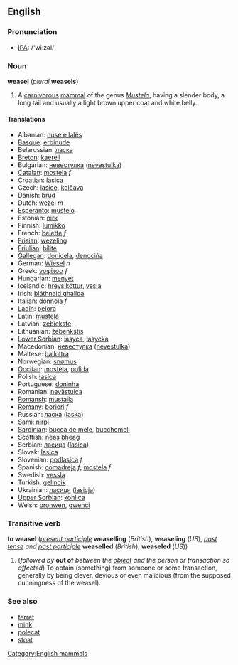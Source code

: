 ==English==
=== Pronunciation ===
*[[w:IPA|IPA]]: /'wiːzəl/

=== Noun ===
'''weasel''' (''plural'' '''weasels''')

#A [[carnivorous]] [[mammal]] of the genus ''[[Mustela]]'', having a slender body, a long tail and usually a light brown upper coat and white belly.

==== Translations ====
*Albanian: [[nuse e lalës]]
*[[Basque]]: [[erbinude]]
*Belarussian: [[ласка]]
*[[Breton]]: [[kaerell]]
*Bulgarian: [[невестулка]] ([[nevestulka]])
*[[Catalan]]: [[mostela]] ''f''
*Croatian: [[lasica]]
*Czech: [[lasice]], [[kolčava]]
*Danish: [[brud]]
*Dutch: [[wezel]] ''m''
*[[Esperanto]]: [[mustelo]]
*Estonian: [[nirk]]
*Finnish: [[lumikko]]
*French: [[belette]] ''f''
*[[Frisian]]: [[wezeling]]
*[[Friulian]]: [[bilite]]
*[[Gallegan]]: [[donicela]], [[denociña]]
*German: [[Wiesel]] ''n''
*Greek: [[νυφίτσα]] ''f''
*Hungarian: [[menyét]]
*Icelandic: [[hreysiköttur]], [[vesla]]
*Irish: [[bláthnaid ghallda]]
*Italian: [[donnola]] ''f''
*[[Ladin]]: [[belora]]
*Latin: [[mustela#Latin|mustela]]
*Latvian: [[zebiekste]]
*Lithuanian: [[žebenkštis]]
*[[Lower Sorbian]]: [[łasyca]], [[łasycka]]
*Macedonian: [[невестулка]] ([[nevestulka]])
*Maltese: [[ballottra]]
*Norwegian: [[snømus]]
*[[Occitan]]: [[mostèla]], [[polida]]
*Polish: [[łasica]] '' ''
*Portuguese: [[doninha]]
*Romanian: [[nevăstuica]]
*[[Romansh]]: [[mustaila]]
*[[Romany]]: [[boriori]] ''f''
*Russian: [[ласка]] ([[laska]]) '' ''
*[[Sami]]: [[nirpi]]
*[[Sardinian]]: [[bucca de mele]], [[bucchemeli]]
*Scottish: [[neas bheag]]
*Serbian: [[ласица]] ([[lasica]])
*Slovak: [[lasica]]
*Slovenian: [[podlasica]] ''f''
*Spanish: [[comadreja]] ''f'', [[mostela]] ''f''
*Swedish: [[vessla]]
*Turkish: [[gelincik]]
*Ukrainian: [[ласиця]] ([[lasicja]])
*[[Upper Sorbian]]: [[kohlica]]
*Welsh: [[bronwen]], [[gwenci]]

===Transitive verb===
'''to weasel''' (''[[present participle]]'' '''weaselling''' (''British''), '''weaseling''' (''US''), ''[[past tense]] and [[past participle]]'' '''weaselled''' (''British''), '''weaseled''' (''US''))

#(''followed by'' '''out of''' ''between the [[object]] and the person or transaction so affected'') To obtain (something) from someone or some transaction, generally by being clever, devious or even malicious (from the supposed cunningness of the weasel).

===See also===
*[[ferret]]
*[[mink]]
*[[polecat]]
*[[stoat]]

[[Category:English mammals]]